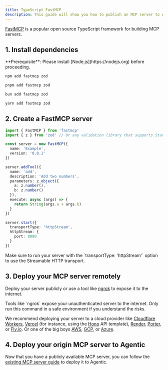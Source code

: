 ```yaml
---
title: TypeScript FastMCP
description: This guide will show you how to publish an MCP server to Agentic using the TypeScript FastMCP package.
---
```


[FastMCP](https://github.com/punkpeye/fastmcp) is a popular open source TypeScript framework for building MCP servers.

## 1. Install dependencies

<Info>
  **Prerequisite**: Please install [Node.js](https://nodejs.org) before
  proceeding.
</Info>

<CodeGroup>

```bash npm
npm add fastmcp zod
```

```bash pnpm
pnpm add fastmcp zod
```

```bash bun
bun add fastmcp zod
```

```bash yarn
yarn add fastmcp zod
```

</CodeGroup>

## 2. Create a FastMCP server

```ts server.ts
import { FastMCP } from 'fastmcp'
import { z } from 'zod' // Or any validation library that supports Standard Schema

const server = new FastMCP({
  name: 'Example',
  version: '0.0.1'
})

server.addTool({
  name: 'add',
  description: 'Add two numbers',
  parameters: z.object({
    a: z.number(),
    b: z.number()
  }),
  execute: async (args) => {
    return String(args.a + args.b)
  }
})

server.start({
  transportType: 'httpStream',
  httpStream: {
    port: 8080
  }
})
```

<Note>
  Make sure to run your server with the `transportType: 'httpStream'` option to
  use the Streamable HTTP transport.
</Note>

## 3. Deploy your MCP server remotely

Deploy your server publicly or use a tool like [ngrok](https://ngrok.com) to expose it to the internet.

<Warning>
  Tools like `ngrok` expose your unauthenticated server to the internet. Only
  run this command in a safe environment if you understand the risks.
</Warning>

We recommend deploying your server to a cloud provider like [Cloudflare Workers](https://workers.cloudflare.com), [Vercel](https://vercel.com/guides/hosting-backend-apis) (for instance, using the [Hono](https://vercel.com/templates/hono/hono-on-vercel) API template), [Render](https://render.com/docs/deploy-fastapi), [Porter](https://docs.porter.run/guides/nodejs/deploy-nodejs), or [Fly.io](https://fly.io/docs/python/frameworks/fastapi/). Or one of the big boys [AWS](https://aws.amazon.com), [GCP](https://cloud.google.com), or [Azure](https://azure.microsoft.com).

## 4. Deploy your origin MCP server to Agentic

Now that you have a publicly available MCP server, you can follow the [existing MCP server guide](/publishing/guides/existing-mcp-server) to deploy it to Agentic.
